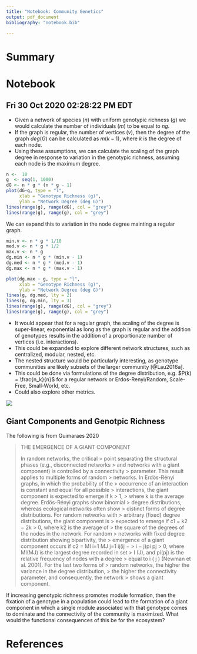```yaml
---
title: "Notebook: Community Genetics"
output: pdf_document
bibliography: "notebook.bib"

---
```


# Summary



# Notebook

## Fri 30 Oct 2020 02:28:22 PM EDT

- Given a network of species ($n$) with uniform genotypic richness ($g$)
  we would calculate the number of individuals ($m$) to be equal to
  $ng$. 
- If the graph is regular, the number of vertices ($v$), then the
  degree of the graph $deg(G)$ can be calculated as $m(k - 1)$, where $k$ is
  the degree of each node. 
- Using these assumptions, we can calculate the scaling of the graph
  degree in response to variation in the genotypic richness, assuming
  each node is the maximum degree.
  
  
```r

n <-  10
g  <- seq(1, 1000)
dG <- n * g * (n * g - 1)
plot(dG~g, type = "l", 
     xlab = "Genotype Richness (g)", 
     ylab = "Network Degree (deg G)")
lines(range(g), range(dG), col = "grey")
lines(range(g), range(g), col = "grey")

```

We can expand this to variation in the node degree mainting a regular
graph. 

```R

min.v <- n * g * 1/10
med.v <- n * g * 1/2
max.v <- n * g
dg.min <- n * g * (min.v - 1)
dg.med <- n * g * (med.v - 1)
dg.max <- n * g * (max.v - 1)

plot(dg.max ~ g, type = "l", 
     xlab = "Genotype Richness (g)", 
     ylab = "Network Degree (deg G)")
lines(g, dg.med, lty = 2)
lines(g, dg.min, lty = 3)
lines(range(g), range(dG), col = "grey")
lines(range(g), range(g), col = "grey")

```

- It would appear that for a regular graph, the scaling of the degree is
super-linear, exponential as long as the graph is regular and the
addition of genotypes results in the addition of a proportionate
number of vertices (i.e. interactions). 
- This could be expanded to explore different network structures, such
as centralized, modular, nested, etc. 
- The nested structure would be particularly interesting, as genotype
  communities are likely subsets of the larger community [@Lau2016a].
- This could be done via formulations of the degree distribution,
	e.g. $P(k) = \frac{n_k}{n}$ for a regular network or
	Erdos-Renyi/Random, Scale-Free, Small-World, etc.
- Could also explore other metrics.

![](img/Fig_foundation_species_networks.png)

## Giant Components and Genotpic Richness

The following is from Guimaraes 2020

> THE EMERGENCE OF A GIANT COMPONENT 
> 
> In random networks, the critical > point separating the structural
> phases (e.g., disconnected networks > and networks with a giant
> component) is controlled by a connectivity > parameter. This result
> applies to multiple forms of random > networks. In Erdös-Rényi
> graphs, in which the probability of the > occurrence of an
> interaction is constant and equal for all possible > interactions,
> the giant component is expected to emerge if k > 1, > where k is the
> average degree.  Erdös-Rényi graphs show binomial > degree
> distributions, whereas ecological networks often show > distinct
> forms of degree distributions. For random networks with > arbitrary
> (fixed) degree distributions, the giant component is > expected to
> emerge if c1 = k2 − 2k > 0, where k2 is the average of > the square
> of the degrees of the nodes in the network. For random > networks
> with fixed degree distribution showing bipartivity, the > emergence
> of a giant component occurs if c2 = MI i=1 MJ j=1 ij(ij − > i − j)pi
> pj > 0, where MI(MJ) is the largest degree recorded in set > I (J),
> and pi(pj) is the relative frequency of nodes with a degree > equal
> to i ( j ) (Newman et al. 2001). For the last two forms of > random
> networks, the higher the variance in the degree distribution, > the
> higher the connectivity parameter, and consequently, the network >
> shows a giant component.

If increasing genotypic richness promotes module formation, then the
fixation of a genotype in a population could lead to the formation of
a giant component in which a single module associated with that
genotype comes to dominate and the connectivity of the community is
maximized. What would the functional consequences of this be for the
ecosystem?

# References

<div id="refs"></div>
